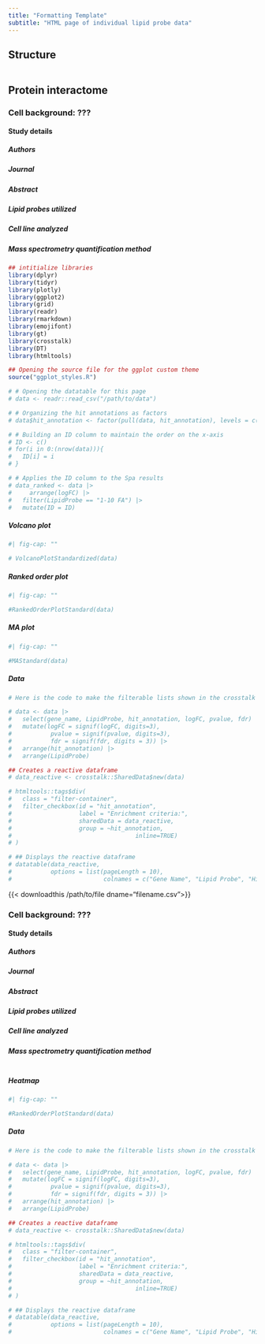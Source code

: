 ```yaml
---
title: "Formatting Template"
subtitle: "HTML page of individual lipid probe data"
---
```


## Structure

:::{.border}
![]()
:::

## Protein interactome

### Cell background: ???

<!-- Author information likely assembled in the relevant study page as well -->
:::: {.callout-note collapse="true"}

#### Study details

##### Authors

##### Journal

##### Abstract

##### Lipid probes utilized

##### Cell line analyzed

##### Mass spectrometry quantification method

::::

<!-- Below is the default organization of the tabset with the standard Per/Frank TMT16 ratiometric data structure -->

::::{.panel-tabset}

<!-- R setup, reading dataframes and minor data wrangling -->
```r
## intitialize libraries
library(dplyr)
library(tidyr)
library(plotly)
library(ggplot2)
library(grid)
library(readr)
library(rmarkdown)
library(emojifont)
library(gt)
library(crosstalk)
library(DT)
library(htmltools)

## Opening the source file for the ggplot custom theme
source("ggplot_styles.R")

# # Opening the datatable for this page
# data <- readr::read_csv("/path/to/data")

# # Organizing the hit annotations as factors
# data$hit_annotation <- factor(pull(data, hit_annotation), levels = c("enriched hit", "hit", "enriched candidate", "candidate", "no hit", "NA"), ordered = TRUE)

# # Building an ID column to maintain the order on the x-axis
# ID <- c()
# for(i in 0:(nrow(data))){
# 	ID[i] = i
# }

# # Applies the ID column to the Spa results
# data_ranked <- data |>
#     arrange(logFC) |>
# 	filter(LipidProbe == "1-10 FA") |>
# 	mutate(ID = ID) 

```

##### Volcano plot

:::{.border}
```r
#| fig-cap: ""

# VolcanoPlotStandardized(data)
```
:::

##### Ranked order plot

:::{.border}
```r
#| fig-cap: ""

#RankedOrderPlotStandard(data)
```
:::

##### MA plot

:::{.border}
```r
#| fig-cap: ""

#MAStandard(data)

```
:::


##### Data

:::{.border}
```r

# Here is the code to make the filterable lists shown in the crosstalk table below

# data <- data |>
#   select(gene_name, LipidProbe, hit_annotation, logFC, pvalue, fdr) |>
#   mutate(logFC = signif(logFC, digits=3),
#           pvalue = signif(pvalue, digits=3),
#           fdr = signif(fdr, digits = 3)) |>
#   arrange(hit_annotation) |>
#   arrange(LipidProbe)

## Creates a reactive dataframe
# data_reactive <- crosstalk::SharedData$new(data)

# htmltools::tags$div(
#   class = "filter-container",
#   filter_checkbox(id = "hit_annotation",
#                   label = "Enrichment criteria:", 
#                   sharedData = data_reactive,
#                   group = ~hit_annotation,
# 									inline=TRUE)
# )

# ## Displays the reactive dataframe
# datatable(data_reactive, 
#           options = list(pageLength = 10),
#                          colnames = c("Gene Name", "Lipid Probe", "Hit Annotation", "LogFC", "p value", "FDR"))

```
:::


{{< downloadthis /path/to/file dname="filename.csv">}}

::::

<!-- And here is the default organization of a heatmap-based visualization -->


### Cell background: ???


<!-- Author information likely assembled in the relevant study page as well -->

:::: {.callout-note collapse="true"}

#### Study details

##### Authors

##### Journal

##### Abstract

##### Lipid probes utilized

##### Cell line analyzed

##### Mass spectrometry quantification method

::::


::::{.panel-tabset}

<!-- R chunk, reading dataframes and minor data wrangling -->
```r

```


##### Heatmap
:::{.border}
```r
#| fig-cap: ""

#RankedOrderPlotStandard(data)
```
:::


##### Data

:::{.border}
```r

# Here is the code to make the filterable lists shown in the crosstalk table below

# data <- data |>
#   select(gene_name, LipidProbe, hit_annotation, logFC, pvalue, fdr) |>
#   mutate(logFC = signif(logFC, digits=3),
#           pvalue = signif(pvalue, digits=3),
#           fdr = signif(fdr, digits = 3)) |>
#   arrange(hit_annotation) |>
#   arrange(LipidProbe)

## Creates a reactive dataframe
# data_reactive <- crosstalk::SharedData$new(data)

# htmltools::tags$div(
#   class = "filter-container",
#   filter_checkbox(id = "hit_annotation",
#                   label = "Enrichment criteria:", 
#                   sharedData = data_reactive,
#                   group = ~hit_annotation,
# 									inline=TRUE)
# )

# ## Displays the reactive dataframe
# datatable(data_reactive, 
#           options = list(pageLength = 10),
#                          colnames = c("Gene Name", "Lipid Probe", "Hit Annotation", "LogFC", "p value", "FDR"))

```
:::

::::